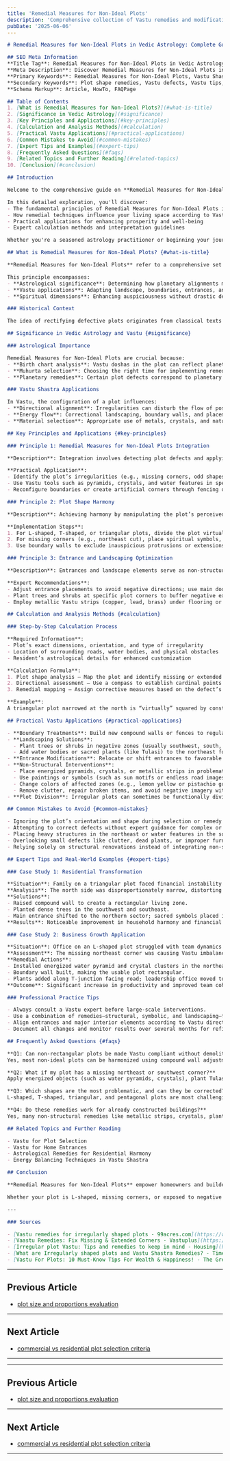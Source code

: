 ```yaml
---
title: 'Remedial Measures for Non-Ideal Plots'
description: 'Comprehensive collection of Vastu remedies and modifications for plots with inherent defects, including landscaping solutions, boundary treatments, entrance modifications, and other non-structural interventions that can neutralize negative influences without requiring plot rejection.'
pubDate: '2025-06-06'
---
```


```markdown
# Remedial Measures for Non-Ideal Plots in Vedic Astrology: Complete Guide to Remedial Measures for Non-Ideal Plots and Vastu Principles

## SEO Meta Information
**Title Tag**: Remedial Measures for Non-Ideal Plots in Vedic Astrology | Remedial Measures for Non-Ideal Plots Guide | Vastu Shastra Tips  
**Meta Description**: Discover Remedial Measures for Non-Ideal Plots in Vedic astrology and Vastu Shastra. Learn remedial solutions, practical applications, and expert insights for better home harmony.  
**Primary Keywords**: Remedial Measures for Non-Ideal Plots, Vastu Shastra, Vedic Astrology  
**Secondary Keywords**: Plot shape remedies, Vastu defects, Vastu tips, astrological guidance  
**Schema Markup**: Article, HowTo, FAQPage

## Table of Contents
1. [What is Remedial Measures for Non-Ideal Plots?](#what-is-title)
2. [Significance in Vedic Astrology](#significance)
3. [Key Principles and Applications](#key-principles)
4. [Calculation and Analysis Methods](#calculation)
5. [Practical Vastu Applications](#practical-applications)
6. [Common Mistakes to Avoid](#common-mistakes)
7. [Expert Tips and Examples](#expert-tips)
8. [Frequently Asked Questions](#faqs)
9. [Related Topics and Further Reading](#related-topics)
10. [Conclusion](#conclusion)

## Introduction

Welcome to the comprehensive guide on **Remedial Measures for Non-Ideal Plots** in Vedic astrology and its profound connection with **Vastu Shastra**. For over 5,000 years, ancient Indian wisdom has recognized the intricate relationship between celestial influences and architectural harmony.

In this detailed exploration, you'll discover:
- The fundamental principles of Remedial Measures for Non-Ideal Plots in Vedic astrological practice
- How remedial techniques influence your living space according to Vastu Shastra
- Practical applications for enhancing prosperity and well-being
- Expert calculation methods and interpretation guidelines

Whether you're a seasoned astrology practitioner or beginning your journey into Vedic sciences, this guide provides actionable insights for implementing Remedial Measures for Non-Ideal Plots principles in your daily life.

## What is Remedial Measures for Non-Ideal Plots? {#what-is-title}

**Remedial Measures for Non-Ideal Plots** refer to a comprehensive set of Vastu Shastra interventions and modifications that neutralize the negative influences of plots with irregular shapes, missing corners, extensions, or other inherent defects. Rather than rejecting a plot that is not perfectly rectangular or square, these remedies aim to correct imperfections and harmonize the space with cosmic energies.

This principle encompasses:
- **Astrological significance**: Determining how planetary alignments may require certain Vastu corrections
- **Vastu applications**: Adapting landscape, boundaries, entrances, and other non-structural features
- **Spiritual dimensions**: Enhancing auspiciousness without drastic demolition or abandonment

### Historical Context

The idea of rectifying defective plots originates from classical texts like the Brihat Samhita and ancient Vastu Shastra treatises, where sages advocated for practical remedies rather than avoidance, making the best of given circumstances through scientific and spiritual means[2][3][6].

## Significance in Vedic Astrology and Vastu {#significance}

### Astrological Importance

Remedial Measures for Non-Ideal Plots are crucial because:
- **Birth chart analysis**: Vastu doshas in the plot can reflect planetary doshas in the resident’s horoscope, requiring harmonizing actions.
- **Muhurta selection**: Choosing the right time for implementing remedies enhances their effectiveness.
- **Planetary remedies**: Certain plot defects correspond to planetary weaknesses, which can be mitigated with vastu remedies[2].

### Vastu Shastra Applications

In Vastu, the configuration of a plot influences:
- **Directional alignment**: Irregularities can disturb the flow of positive energy; remedial measures realign this flow[6].
- **Energy flow**: Correctional landscaping, boundary walls, and placements restore energetic equilibrium.
- **Material selection**: Appropriate use of metals, crystals, and natural elements amplifies positive effects[2][5].

## Key Principles and Applications {#key-principles}

### Principle 1: Remedial Measures for Non-Ideal Plots Integration

**Description**: Integration involves detecting plot defects and applying tailored Vastu remedies to harmonize the space.

**Practical Application**:
- Identify the plot’s irregularities (e.g., missing corners, odd shapes, slopes).
- Use Vastu tools such as pyramids, crystals, and water features in specific zones.
- Reconfigure boundaries or create artificial corners through fencing or plantations[2][5][8].

### Principle 2: Plot Shape Harmony

**Description**: Achieving harmony by manipulating the plot’s perceived or functional shape.

**Implementation Steps**:
1. For L-shaped, T-shaped, or triangular plots, divide the plot virtually or physically with fencing to create rectangular buildable sections[5].
2. For missing corners (e.g., northeast cut), place spiritual symbols, energized pyramids, water features, or earth crystals at the affected zone[2].
3. Use boundary walls to exclude inauspicious protrusions or extensions and focus construction on the most regular portion available[3][6].

### Principle 3: Entrance and Landscaping Optimization

**Description**: Entrances and landscape elements serve as non-structural Vastu cures.

**Expert Recommendations**:
- Adjust entrance placements to avoid negative directions; use main doors in auspicious sectors (e.g., north, east, or northwest for west-facing plots)[8].
- Plant trees and shrubs at specific plot corners to buffer negative external influences—use tall, dense greenery in southwest or south zones, and water features or Tulasi (holy basil) in northeast[6][8].
- Employ metallic Vastu strips (copper, lead, brass) under flooring or along boundaries to correct energy flows in defective zones[5][8].

## Calculation and Analysis Methods {#calculation}

### Step-by-Step Calculation Process

**Required Information**:
- Plot’s exact dimensions, orientation, and type of irregularity
- Location of surrounding roads, water bodies, and physical obstacles
- Resident’s astrological details for enhanced customization

**Calculation Formula**:
1. Plot shape analysis — Map the plot and identify missing or extended zones.
2. Directional assessment — Use a compass to establish cardinal points and locate entrances and defects.
3. Remedial mapping — Assign corrective measures based on the defect’s severity and Vastu principles (e.g., pyramids for southwest defects, water features for northeast).

**Example**:  
A triangular plot narrowed at the north is “virtually” squared by constructing a compound wall enclosing a rectangular area. Trees and plantings stabilize the omitted areas, while entrance adjustments and Vastu strips are used as supplemental remedies[5][6][8].

## Practical Vastu Applications {#practical-applications}

- **Boundary Treatments**: Build new compound walls or fences to regularize the plot’s usable shape, excluding extensions or cuts.
- **Landscaping Solutions**:
  - Plant trees or shrubs in negative zones (usually southwest, south, southeast).
  - Add water bodies or sacred plants (like Tulasi) to the northeast for missing corners[2][6].
- **Entrance Modifications**: Relocate or shift entrances to favorable directions. Use Vastu doors, nameplates, or yantras on main doors as symbolic corrections[8].
- **Non-Structural Interventions**:
  - Place energized pyramids, crystals, or metallic strips in problematic zones.
  - Use paintings or symbols (such as sun motifs or endless road images) on walls near missing corners[2].
  - Change colors of affected zones (e.g., lemon yellow or pistachio green in southeast)[2].
  - Remove clutter, repair broken items, and avoid negative imagery within the space[2].
- **Plot Division**: Irregular plots can sometimes be functionally divided into two regular plots using internal compound walls, reducing energetic confusion[5].

## Common Mistakes to Avoid {#common-mistakes}

- Ignoring the plot’s orientation and shape during selection or remedy planning[3][6][7].
- Attempting to correct defects without expert guidance for complex or multiple doshas[2][3].
- Placing heavy structures in the northeast or water features in the southwest, which can intensify Vastu doshas[8].
- Overlooking small defects like clutter, dead plants, or improper furniture placement that compound negative effects[2].
- Relying solely on structural renovations instead of integrating non-structural, symbolic, or landscape-based remedies[5][2].

## Expert Tips and Real-World Examples {#expert-tips}

### Case Study 1: Residential Transformation

**Situation**: Family on a triangular plot faced financial instability and frequent arguments.  
**Analysis**: The north side was disproportionately narrow, distorting energy flow.  
**Solutions**:
- Raised compound wall to create a rectangular living zone.
- Planted dense trees in the southwest and southeast.
- Main entrance shifted to the northern sector; sacred symbols placed in the northeast.
**Results**: Noticeable improvement in household harmony and financial stability within months[5][6][8].

### Case Study 2: Business Growth Application

**Situation**: Office on an L-shaped plot struggled with team dynamics and cash flow.  
**Assessment**: The missing northeast corner was causing Vastu imbalance.  
**Remedial Actions**:
- Installed energized water pyramid and crystal clusters in the northeast.
- Boundary wall built, making the usable plot rectangular.
- Plants added along T-junction facing road; leadership office moved to the southwest.
**Outcome**: Significant increase in productivity and improved team cohesion[2][5].

### Professional Practice Tips

- Always consult a Vastu expert before large-scale interventions.
- Use a combination of remedies—structural, symbolic, and landscaping—for the best results.
- Align entrances and major interior elements according to Vastu directionality.
- Document all changes and monitor results over several months for refinement[2][3][5][8].

## Frequently Asked Questions {#faqs}

**Q1: Can non-rectangular plots be made Vastu compliant without demolition?**  
Yes, most non-ideal plots can be harmonized using compound wall adjustments, landscaping, entrance modifications, and Vastu tools like pyramids and metallic strips[5][6].

**Q2: What if my plot has a missing northeast or southwest corner?**  
Apply energized objects (such as water pyramids, crystals), plant Tulasi, install Vastu Kalash with water, or use symbolic images on the affected wall[2].

**Q3: Which shapes are the most problematic, and can they be corrected?**  
L-shaped, T-shaped, triangular, and pentagonal plots are most challenging, but dividing them into regular sections or using boundary and landscaping modifications can mitigate negative impacts[5][6].

**Q4: Do these remedies work for already constructed buildings?**  
Yes, many non-structural remedies like metallic strips, crystals, plants, and symbolic items can be applied even after construction[2][5][8].

## Related Topics and Further Reading

- Vastu for Plot Selection
- Vastu for Home Entrances
- Astrological Remedies for Residential Harmony
- Energy Balancing Techniques in Vastu Shastra

## Conclusion

**Remedial Measures for Non-Ideal Plots** empower homeowners and builders to harmonize even the most challenging spaces without demolition or abandonment. By combining Vedic astrology insights with the practical wisdom of Vastu Shastra—through landscaping, boundary treatments, entrance repositioning, and non-structural interventions—you can rebalance energies and unlock a smoother flow of prosperity, health, and peace in your environment.

Whether your plot is L-shaped, missing corners, or exposed to negative influences, there exist proven Vastu remedies that can transform its destiny. Always consult knowledgeable Vastu practitioners and employ holistic, customized solutions for lasting benefits.

---

### Sources

- [Vastu remedies for irregularly shaped plots - 99acres.com](https://www.99acres.com/articles/vastu-remedies-for-irregularly-shaped-plots.html)
- [Vaastu Remedies: Fix Missing & Extended Corners - Vastuplus](https://vastuplus.com/vastu-defects-effects-remedies.html)
- [Irregular plot Vastu: Tips and remedies to keep in mind - Housing](https://housing.com/news/vastu-for-irregular-plot/)
- [What are Irregularly shaped plots and Vastu Shastra Remedies? - TimesProperty](https://timesproperty.com/article/post/vastu-for-irregular-plot-blid2055)
- [Vastu For Plots: 10 Must-Know Tips For Wealth & Happiness! - The Green Fortune](https://thegreenfortune.com/vastu-for-plots/)
```
---

## Previous Article
- [plot size and proportions evaluation](180615_plot_size_and_proportions_evaluation.mdx)

---

## Next Article
- [commercial vs residential plot selection criteria](180617_commercial_vs_residential_plot_selection_criteria.mdx)

---
---

## Previous Article
- [plot size and proportions evaluation](180615_plot_size_and_proportions_evaluation.mdx)

---

## Next Article
- [commercial vs residential plot selection criteria](180617_commercial_vs_residential_plot_selection_criteria.mdx)

---
